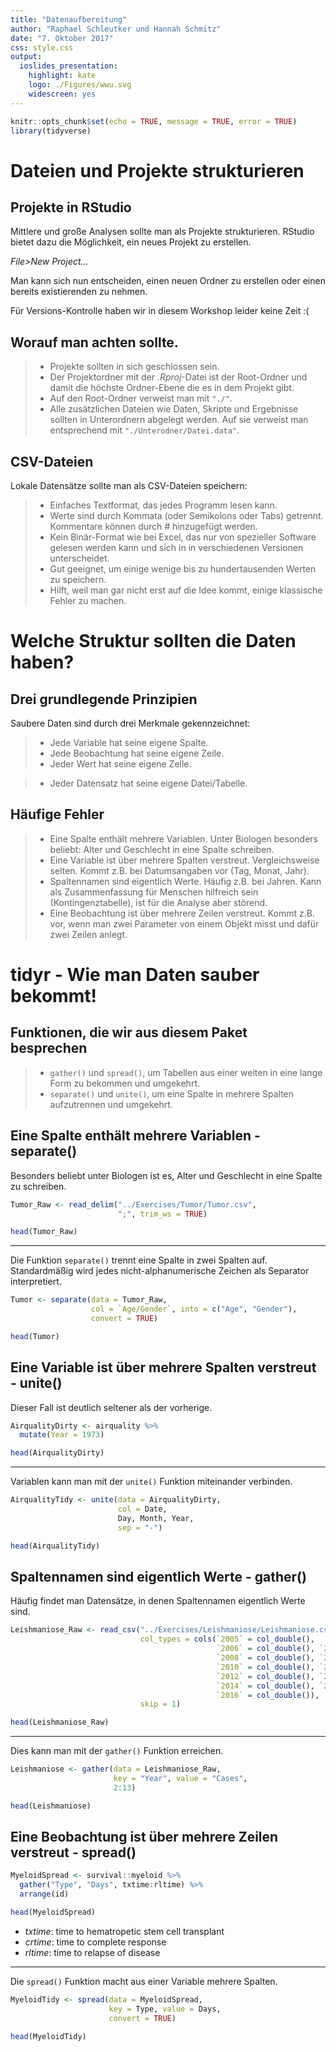 ```yaml
---
title: "Datenaufbereitung"
author: "Raphael Schleutker und Hannah Schmitz"
date: "7. Oktober 2017"
css: style.css
output: 
  ioslides_presentation: 
    highlight: kate
    logo: ./Figures/wwu.svg
    widescreen: yes
---
```


```r
knitr::opts_chunk$set(echo = TRUE, message = TRUE, error = TRUE)
library(tidyverse)
```

# Dateien und Projekte strukturieren

## Projekte in RStudio

Mittlere und große Analysen sollte man als Projekte strukturieren. RStudio bietet dazu die Möglichkeit, ein neues Projekt zu erstellen.

*File>New Project...*

Man kann sich nun entscheiden, einen neuen Ordner zu erstellen oder einen bereits existierenden zu nehmen.

Für Versions-Kontrolle haben wir in diesem Workshop leider keine Zeit :(


## Worauf man achten sollte.

>- Projekte sollten in sich geschlossen sein.
>- Der Projektordner mit der *.Rproj*-Datei ist der Root-Ordner und damit die höchste Ordner-Ebene die es in dem Projekt gibt.
>- Auf den Root-Ordner verweist man mit `"./"`.
>- Alle zusätzlichen Dateien wie Daten, Skripte und Ergebnisse sollten in Unterordnern abgelegt werden. Auf sie verweist man entsprechend mit `"./Unterodner/Datei.data"`.


## CSV-Dateien

Lokale Datensätze sollte man als CSV-Dateien speichern:

>- Einfaches Textformat, das jedes Programm lesen kann.
>- Werte sind durch Kommata (oder Semikolons oder Tabs) getrennt. Kommentare können durch *\#* hinzugefügt werden.
>- Kein Binär-Format wie bei Excel, das nur von spezieller Software gelesen werden kann und sich in in verschiedenen Versionen unterscheidet.
>- Gut geeignet, um einige wenige bis zu hundertausenden Werten zu speichern.
>- Hilft, weil man gar nicht erst auf die Idee kommt, einige klassische Fehler zu machen.


# Welche Struktur sollten die Daten haben?

<!-- Erklären, was tidy data ist und an Beispielen aufzeigen, wo Fehler liegen und wie man diese beheben kann (ohne darauf einzugehen, wie dies in R gemacht wird. Das kommt später). -->

## Drei grundlegende Prinzipien

Saubere Daten sind durch drei Merkmale gekennzeichnet:

>- Jede Variable hat seine eigene Spalte.
>- Jede Beobachtung hat seine eigene Zeile.
>- Jeder Wert hat seine eigene Zelle.

>- Jeder Datensatz hat seine eigene Datei/Tabelle.

<!-- Hier sollten ein paar Beispiele kommen, was keine sauberen Daten sind. -->

## Häufige Fehler

>- Eine Spalte enthält mehrere Variablen. Unter Biologen besonders beliebt: Alter und Geschlecht in eine Spalte schreiben.
>- Eine Variable ist über mehrere Spalten verstreut. Vergleichsweise selten. Kommt z.B. bei Datumsangaben vor (Tag, Monat, Jahr).
>- Spaltennamen sind eigentlich Werte. Häufig z.B. bei Jahren. Kann als Zusammenfassung für Menschen hilfreich sein (Kontingenztabelle), ist für die Analyse aber störend.
>- Eine Beobachtung ist über mehrere Zeilen verstreut. Kommt z.B. vor, wenn man zwei Parameter von einem Objekt misst und dafür zwei Zeilen anlegt.


# tidyr - Wie man Daten sauber bekommt!

<!-- In diesem Abschnitt auch magrittr und die Pipe erklären? -->

## Funktionen, die wir aus diesem Paket besprechen

>- `gather()` und `spread()`, um Tabellen aus einer weiten in eine lange Form zu bekommen und umgekehrt.
>- `separate()` und `unite()`, um eine Spalte in mehrere Spalten aufzutrennen und umgekehrt.


## Eine Spalte enthält mehrere Variablen - separate()

Besonders beliebt unter Biologen ist es, Alter und Geschlecht in eine Spalte zu schreiben.

```r
Tumor_Raw <- read_delim("../Exercises/Tumor/Tumor.csv",
                        ";", trim_ws = TRUE)
```

```r
head(Tumor_Raw)
```


***

Die Funktion `separate()` trennt eine Spalte in zwei Spalten auf. Standardmäßig wird jedes nicht-alphanumerische Zeichen als Separator interpretiert.

```r
Tumor <- separate(data = Tumor_Raw,
                  col = `Age/Gender`, into = c("Age", "Gender"),
                  convert = TRUE)

head(Tumor)
```


## Eine Variable ist über mehrere Spalten verstreut - unite()

Dieser Fall ist deutlich seltener als der vorherige.

```r
AirqualityDirty <- airquality %>%
  mutate(Year = 1973)
```

```r
head(AirqualityDirty)
```

***

Variablen kann man mit der `unite()` Funktion miteinander verbinden.

```r
AirqualityTidy <- unite(data = AirqualityDirty,
                        col = Date,
                        Day, Month, Year,
                        sep = "-")

head(AirqualityTidy)
```



## Spaltennamen sind eigentlich Werte - gather()

Häufig findet man Datensätze, in denen Spaltennamen eigentlich Werte sind.

```r
Leishmaniose_Raw <- read_csv("../Exercises/Leishmaniose/Leishmaniose.csv",
                             col_types = cols(`2005` = col_double(),
                                              `2006` = col_double(), `2007` = col_double(),
                                              `2008` = col_double(), `2009` = col_double(),
                                              `2010` = col_double(), `2011` = col_double(),
                                              `2012` = col_double(), `2013` = col_double(),
                                              `2014` = col_double(), `2015` = col_double(),
                                              `2016` = col_double()),
                             skip = 1)
```

```r
head(Leishmaniose_Raw)
```

***

Dies kann man mit der `gather()` Funktion erreichen.

```r
Leishmaniose <- gather(data = Leishmaniose_Raw, 
                       key = "Year", value = "Cases",
                       2:13)

head(Leishmaniose)
```



## Eine Beobachtung ist über mehrere Zeilen verstreut - spread()

```r
MyeloidSpread <- survival::myeloid %>%
  gather("Type", "Days", txtime:rltime) %>%
  arrange(id)
```



```r
head(MyeloidSpread)
```

* *txtime*: time to hematropetic stem cell transplant
* *crtime*: time to complete response
* *rltime*: time to relapse of disease


***

Die `spread()` Funktion macht aus einer Variable mehrere Spalten.

```r
MyeloidTidy <- spread(data = MyeloidSpread,
                      key = Type, value = Days,
                      convert = TRUE)

head(MyeloidTidy)
```

